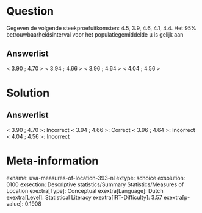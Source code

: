 Question
========

Gegeven de volgende steekproefuitkomsten: 4.5, 3.9, 4.6, 4.1, 4.4. Het
95% betrouwbaarheidsinterval voor het populatiegemiddelde μ is gelijk
aan

Answerlist
----------

< 3.90 ; 4.70 >
< 3.94 ; 4.66 >
< 3.96 ; 4.64 >
< 4.04 ; 4.56 >

Solution
========

Answerlist
----------

< 3.90 ; 4.70 >: Incorrect
< 3.94 ; 4.66 >: Correct
< 3.96 ; 4.64 >: Incorrect
< 4.04 ; 4.56 >: Incorrect

Meta-information
================
exname: uva-measures-of-location-393-nl
extype: schoice
exsolution: 0100
exsection: Descriptive statistics/Summary Statistics/Measures of Location
exextra[Type]: Conceptual
exextra[Language]: Dutch
exextra[Level]: Statistical Literacy
exextra[IRT-Difficulty]: 3.57
exextra[p-value]: 0.1908
